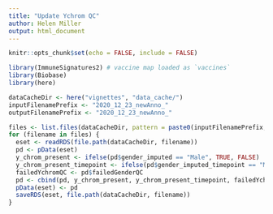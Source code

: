 ```yaml
---
title: "Update Ychrom QC"
author: Helen Miller
output: html_document
---
```


```r
knitr::opts_chunk$set(echo = FALSE, include = FALSE)
```

```r
library(ImmuneSignatures2) # vaccine map loaded as `vaccines`
library(Biobase)
library(here)
```

```r
dataCacheDir <- here("vignettes", "data_cache/")
inputFilenamePrefix <- "2020_12_23_newAnno_"
outputFilenamePrefix <- "2020_12_23_newAnno_"
```

```r
files <- list.files(dataCacheDir, pattern = paste0(inputFilenamePrefix, ".+set.rds"))
for (filename in files) {
  eset <- readRDS(file.path(dataCacheDir, filename))
  pd <- pData(eset)
  y_chrom_present <- ifelse(pd$gender_imputed == "Male", TRUE, FALSE)
  y_chrom_present_timepoint <- ifelse(pd$gender_imputed_timepoint == "Male", TRUE, FALSE)
  failedYchromQC <- pd$failedGenderQC
  pd <- cbind(pd, y_chrom_present, y_chrom_present_timepoint, failedYchromQC)
  pData(eset) <- pd
  saveRDS(eset, file.path(dataCacheDir, filename))
}
```
